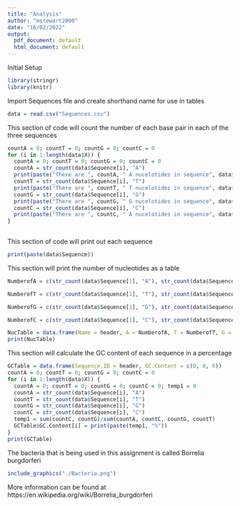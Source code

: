 ```yaml
---
title: "Analysis"
author: "mstewart2000"
date: "16/02/2022"
output:
  pdf_document: default
  html_document: default
---
```


Initial Setup
```r
library(stringr)
library(knitr)
```


Import Sequences file and create shorthand name for use in tables
```r
data = read.csv("Sequences.csv")
```

This section of code will count the number of each base pair in each of the three sequences
```r
countA = 0; countT = 0; countG = 0; countC = 0
for (i in 1:length(data$X)) {
  countA = 0; countT = 0; countG = 0; countC = 0
  countA = str_count(data$Sequence[i], "A")
  print(paste("There are ", countA, " A nucelotides in sequence", data$Name[i]))
  countT = str_count(data$Sequence[i], "T")
  print(paste("There are ", countT, " T nucelotides in sequence", data$Name[i]))
  countG = str_count(data$Sequence[i], "G")
  print(paste("There are ", countG, " G nucelotides in sequence", data$Name[i]))
  countC = str_count(data$Sequence[i], "C")
  print(paste("There are ", countC, " A nucelotides in sequence", data$Name[i]))
}
  
```

This section of code will print out each sequence
```r
print(paste(data$Sequence))
```

This section will print the number of nucleotides as a table
```r
NumberofA = c(str_count(data$Sequence[1], "A"), str_count(data$Sequence[2], "A"), str_count(data$Sequence[3], "A"))

NumberofT = c(str_count(data$Sequence[1], "T"), str_count(data$Sequence[2], "T"), str_count(data$Sequence[3], "T"))

NumberofG = c(str_count(data$Sequence[1], "G"), str_count(data$Sequence[2], "G"), str_count(data$Sequence[3], "G"))

NumberofC = c(str_count(data$Sequence[1], "C"), str_count(data$Sequence[2], "C"), str_count(data$Sequence[3], "C"))

NucTable = data.frame(Name = header, A = NumberofA, T = NumberofT, G = NumberofG, C = NumberofC)
print(NucTable)
```

This section will calculate the GC content of each sequence in a percentage
```r
GCTable = data.frame(Sequence.ID = header, GC.Content = c(0, 0, 0)) 
countA = 0; countT = 0; countG = 0; countC = 0
for (i in 1:length(data$X)) {
  countA = 0; countT = 0; countG = 0; countC = 0; temp1 = 0
  countA = str_count(data$Sequence[i], "A")
  countT = str_count(data$Sequence[i], "T")
  countG = str_count(data$Sequence[i], "G")
  countC = str_count(data$Sequence[i], "C")
  temp1 = sum(countC, countG)/sum(countA, countC, countG, countT)
  GCTable$GC.Content[i] = print(paste(temp1, "%"))
}
print(GCTable)
```

The bacteria that is being used in this assignment is called Borrelia burgdorferi
```r
include_graphics("./Bacteria.png")
```
More information can be found at https://en.wikipedia.org/wiki/Borrelia_burgdorferi

